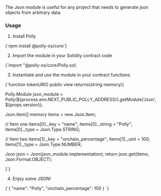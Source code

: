 
The Json module is useful for any project that needs to generate json objects from arbitrary data.

### Usage

1. Install Polly
<SyntaxHighlighter language="node" style={docco}>
{`npm install @polly-os/core`}
</SyntaxHighlighter>

2. Import the module in your Solidity contract code
<SyntaxHighlighter language="solidity" style={docco}>
{`import "@polly-os/core/Polly.sol;
</SyntaxHighlighter>

3. Instantiate and use the module in your contract functions

<SyntaxHighlighter language="solidity" style={docco}>
{`function tokenURI() public view returns(string memory){
  
  Polly.Module json_module = Polly(${process.env.NEXT_PUBLIC_POLLY_ADDRESS}).getModule('Json', ${props.version});

  Json.Item[] memory items = new Json.Item[](2);

  // Item one
  items[0]._key = "name";
  items[0]._string = "Polly";
  items[0]._type = Json.Type.STRING;

  // Item two
  items[1]._key = "onchain_percentage";
  items[1]._uint = 100;
  items[1]._type = Json.Type.NUMBER;

  Json json = Json(json_module.implementation);
  return json.get(items, Json.Format.OBJECT);

}`}
</SyntaxHighlighter>

4. Enjoy some JSON!

<SyntaxHighlighter language="json" style={docco}>
{`{
  "name": "Polly",
  "onchain_percentage": 100
}
`}
</SyntaxHighlighter>